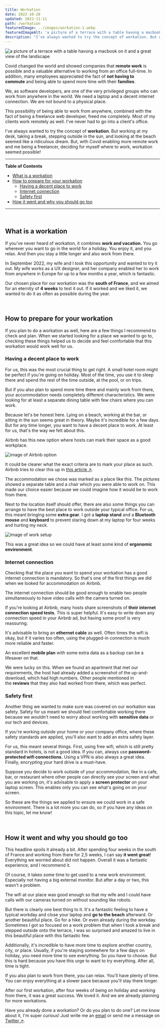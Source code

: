 ```yaml
---
title: Workation
date: 2022-10-28
updated: 2022-11-11
path: /workation
featuredImage: ../images/workation-1.webp
featuredImageAlt: 'a picture of a terrace with a table havong a macbook on it and a great view of the landscape'
description: "I've always wanted to try the concept of workation. But working at my desk, taking a break, stepping outside in the sun, and looking at the beach seemed like a ridiculous dream. But, with Covid enabling more remote work and me being a freelancer, deciding for myself where to work, workation seemed possible!"
---
```


![a picture of a terrace with a table havong a macbook on it and a great view of the landscape](../images/workation-1.webp)

Covid changed the world and showed companies that **remote work** is possible and a valuable alternative to working from an office full-time. In addition, many employees appreciated the fact of **not having to commute** and being able to spend more time with their **families**.

We, as software developers, are one of the very privileged groups who can work from anywhere in the world. We need a laptop and a decent internet connection. We are not bound to a physical place.

This possibility of being able to work from anywhere, combined with the fact of being a freelance web developer, freed me completely. Most of my clients work remotely as well. I've never had to go into a client's office.

I've always wanted to try the concept of **workation**. But working at my desk, taking a break, stepping outside in the sun, and looking at the beach seemed like a ridiculous dream. But, with Covid enabling more remote work and me being a freelancer, deciding for myself where to work, workation seemed possible!

---
**Table of Contents**

- [What is a workation](#what-is-a-workation)
- [How to prepare for your workation](#how-to-prepare-for-your-workation)
  - [Having a decent place to work](#having-a-decent-place-to-work)
  - [Internet connection](#internet-connection)
  - [Safety first](#safety-first)
- [How it went and why you should go too](#how-it-went-and-why-you-should-go-too)
---

<br />

## What is a workation <a name="what-is-a-workation"></a>

If you've never heard of workation, it combines **work and vacation.** You go wherever you want to go in the world for a holiday. You enjoy it, and you relax. And then you stay a little longer and also work from there.

In September 2022, my wife and I took this opportunity and wanted to try it out. My wife works as a UX designer, and her company enabled her to work from anywhere in Europe for up to a few months a year, which is fantastic.

Our chosen place for our workation was the **south of France**, and we aimed for an eternity of **4 weeks** to test it out. If it worked and we liked it, we wanted to do it as often as possible during the year.

<br />

## How to prepare for your workation <a name="how-to-prepare-for-your-workation"></a>

If you plan to do a workation as well, here are a few things I recommend to check and plan. When we started looking for a place we wanted to go to, checking these things helped us to decide and feel comfortable that this workation would work well for us.

### Having a decent place to work <a name="having-a-decent-place-to-work"></a>

For us, this was the most crucial thing to get right. A small hotel room might be perfect if you're going on holiday. Most of the time, you use it to sleep there and spend the rest of the time outside, at the pool, or on trips.

But if you also plan to spend more time there and mainly work from there, your accommodation needs completely different characteristics. We were looking for at least a separate dining table with few chairs where you can work.

Because let's be honest here. Lying on a beach, working at the bar, or sitting in the sun seems great in theory. Maybe it's incredible for a few days. But for any time longer, you want to have a decent place to work. At least for us, that's the way we felt about this.

Airbnb has this new option where hosts can mark their space as a good workplace.

![image of Airbnb option](../images/airbnb-dedicated-workspace.png)

It could be clearer what the exact criteria are to mark your place as such. Airbnb tries to clear this up in <a href="https://www.airbnb.com/resources/hosting-homes/a/how-to-make-your-space-comfortable-for-remote-workers-236" target="_blank">this article &#8599;</a>.

The accommodation we chose was marked as a place like this. The pictures showed a separate table and a chair which you were able to work on. This made our choice easier because we could imagine how it would be to work from there.

Next to the location itself should offer, there are also some things you can arrange to have the best place to work outside your typical office. For us, this meant bringing some **extra gear**. I got a **laptop stand** and a **Bluetooth mouse** and **keyboard** to prevent staring down at my laptop for four weeks and hurting my neck.

![image of work setup](../images/workation-2.webp)

This was a great idea so we could have at least some kind of **ergonomic environment**.

### Internet connection <a name="internet-connection"></a>

Checking that the place you want to spend your workation has a good internet connection is mandatory. So that's one of the first things we did when we looked for accommodation on Airbnb.

The internet connection should be good enough to enable two people simultaneously to have video calls with the camera turned on.

If you're looking at Airbnb, many hosts share screenshots of **their internet connection speed tests**. This is super helpful. It's easy to write down any connection speed in your Airbnb ad, but having some proof is very reassuring.

It's advisable to bring an **ethernet cable** as well. Often times the wifi is okay, but if it varies too often, using the plugged-in connection is much more reliable and faster.

An excellent **mobile plan** with some extra data as a backup can be a lifesaver on that.

We were lucky on this. When we found an apartment that met our requirements, the host had already added a screenshot of the up-and-download, which had high numbers. Other people mentioned in the **reviews** that they also had worked from there, which was perfect.

### Safety first <a name="safety-first"></a>

Another thing we wanted to make sure was covered on our workation was safety. Safety for us meant we should feel comfortable working there because we wouldn't need to worry about working with **sensitive data** or our tech and devices.

If you're working outside your home or your company office, where these safety standards are applied, you'll also want to add an extra safety layer.

For us, this meant several things. First, using free wifi, which is still pretty standard in hotels, is not a good idea. If you can, always use **password-protected wifi connections.** Using a VPN is also always a great idea. Finally, encrypting your hard drive is a must-have.

<CoffeeHint />

Suppose you decide to work outside of your accommodation, like in a cafe, bar, or restaurant where other people can directly see your screen and what you are working on, it's advisable to apply a **screen protector** on your laptop screen. This enables only you can see what's going on on your screen.

So these are the things we applied to ensure we could work in a safe environment. There is a lot more you can do, so if you have any ideas on this topic, let me know!

<br />

## How it went and why you should go too <a name="how-it-went-and-why-you-should-go-too"></a>

This headline spoils it already a bit. After spending four weeks in the south of France and working from there for 2,5 weeks, I can say **it went great**! Everything we worried about did not happen. Overall it was a fantastic experience, and I recommend it.

Of course, it takes some time to get used to a new work environment. Especially not having a big external monitor. But after a day or two, this wasn't a problem.

The wifi at our place was good enough so that my wife and I could have calls with our cameras turned on without sounding like robots.

But there is clearly one best thing to it. It's a fantastic feeling to have a typical workday and close your laptop and **go to the beach** afterward. Or another beautiful place. Go for a hike. Or even already during the workday. Sometimes I got so focused on a work problem that when I took a break and stepped outside onto the terrace, I was so surprised and amazed to live in this beautiful place with this fantastic few.

Additionally, it's incredible to have more time to explore another country, city, or place. Usually, if you're staying somewhere for a few days on holiday, you need more time to see everything. So you have to choose. But this is hard because you have this urge to want to try everything. After all, time is tight.

If you also plan to work from there, you can relax. You'll have plenty of time. You can enjoy everything at a slower pace because you'll stay there longer.

After our first workation, after four weeks of being on holiday and working from there, it was a great success. We loved it. And we are already planning for more workations.

Have you already done a workation? Or do you plan to do one? Let me know about it, I'm super curious! Just write me an <a href="mailto:marco@marcoheine.com">email</a> or send me a message on <a href="https://twitter.com/marcoheine_com" target="_blank">Twitter &#8599;</a>.